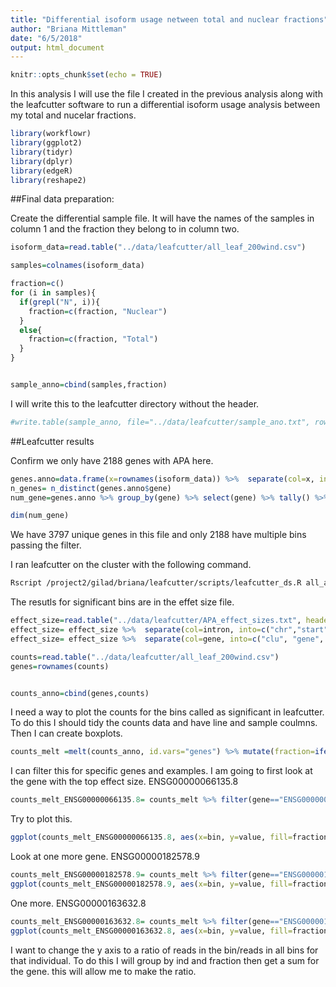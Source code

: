 ```yaml
---
title: "Differential isoform usage netween total and nuclear fractions"
author: "Briana Mittleman"
date: "6/5/2018"
output: html_document
---
```


```r
knitr::opts_chunk$set(echo = TRUE)
```

In this analysis I will use the file I created in the previous analysis along with the leafcutter software to run a differential isoform usage analysis between my total and nucelar fractions.  

```r
library(workflowr)
library(ggplot2)
library(tidyr)
library(dplyr)
library(edgeR)
library(reshape2)
```
##Final data preparation:  

Create the differential sample file. It will have the names of the samples in column 1 and the fraction they belong to in column two.  


```r
isoform_data=read.table("../data/leafcutter/all_leaf_200wind.csv")

samples=colnames(isoform_data)

fraction=c()
for (i in samples){
  if(grepl("N", i)){
    fraction=c(fraction, "Nuclear")
  }
  else{
    fraction=c(fraction, "Total")
  }
}


sample_anno=cbind(samples,fraction)
```

I will write this to the leafcutter directory without the header.   

```r
#write.table(sample_anno, file="../data/leafcutter/sample_ano.txt", row.names = FALSE, quote = FALSE, sep=" ", col.names = F)
```

##Leafcutter results  


Confirm we only have 2188 genes with APA here.  

```r
genes.anno=data.frame(x=rownames(isoform_data)) %>%  separate(col=x, into=c("chr","bin","gene"), sep=":")
n_genes= n_distinct(genes.anno$gene) 
num_gene=genes.anno %>% group_by(gene) %>% select(gene) %>% tally() %>% filter(n>1)

dim(num_gene)
```

We have 3797 unique genes in this file and only 2188 have multiple bins passing the filter.  

I ran leafcutter on the cluster with the following command.  
```bash
Rscript /project2/gilad/briana/leafcutter/scripts/leafcutter_ds.R all_apa_perind.csv.gz sample_ano.txt -o APA
```

The resutls for significant bins are in the effet size file.  

```r
effect_size=read.table("../data/leafcutter/APA_effect_sizes.txt", header=T)
effect_size= effect_size %>%  separate(col=intron, into=c("chr","start","end", "gene"), sep=":")
effect_size= effect_size %>%  separate(col=gene, into=c("clu", "gene", "strand"), sep="_")
```
```r
counts=read.table("../data/leafcutter/all_leaf_200wind.csv")
genes=rownames(counts)


counts_anno=cbind(genes,counts) 

```

I need a way to plot the counts for the bins called as significant in leafcutter. To do this I should tidy the counts data and have line and sample coulmns. Then I can create boxplots.  


```r
counts_melt =melt(counts_anno, id.vars="genes") %>% mutate(fraction=ifelse(grepl("T", variable), "total", "nuclear")) %>% mutate(line=substr(variable,3,7)) %>% separate(col=genes, into=c("chr","bin", "gene"), sep=":")
```

I can filter this for specific genes and examples. I am going to first look at the gene with the top effect size.  ENSG00000066135.8

```r
counts_melt_ENSG00000066135.8= counts_melt %>% filter(gene=="ENSG00000066135.8") %>% arrange(bin) 
```

Try to plot this.  

```r
ggplot(counts_melt_ENSG00000066135.8, aes(x=bin, y=value, fill=fraction)) + geom_boxplot() + labs(title="Used polyA sites in KDM4A by fraction", y="Read Counts")
```
Look at one more gene.  ENSG00000182578.9

```r
counts_melt_ENSG00000182578.9= counts_melt %>% filter(gene=="ENSG00000182578.9") %>% arrange(bin) 
ggplot(counts_melt_ENSG00000182578.9, aes(x=bin, y=value, fill=fraction)) + geom_boxplot() + geom_jitter( aes(col=fraction)) +labs(title="Used polyA sites in ENSG00000182578.9 by fraction", y="Read Counts") 
```
One more. ENSG00000163632.8

```r
counts_melt_ENSG00000163632.8= counts_melt %>% filter(gene=="ENSG00000163632.8") %>% arrange(bin) 
ggplot(counts_melt_ENSG00000163632.8, aes(x=bin, y=value, fill=fraction)) + geom_boxplot() + labs(title="Used polyA sites in ENSG00000163632.8 by fraction", y="Read Counts")
```


I want to change the y axis to a ratio of reads in the bin/reads in all bins for that individual.  To do this I will group by ind and fraction then get a sum for the gene. this will allow me to make the ratio.  




